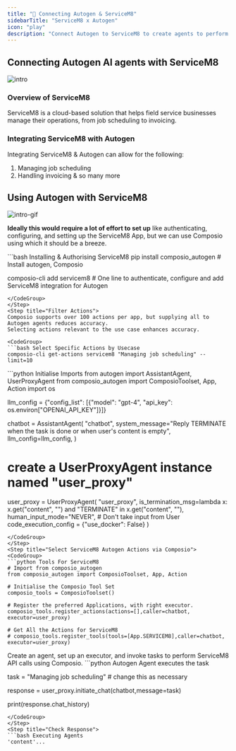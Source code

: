 ```yaml
---
title: "🚀 Connecting Autogen & ServiceM8"
sidebarTitle: "ServiceM8 x Autogen"
icon: "play"
description: "Connect Autogen to ServiceM8 to create agents to perform tasks using natural language"
---
```


## Connecting Autogen AI agents with ServiceM8
![intro](/media/intro.jpg)

### Overview of ServiceM8

ServiceM8 is a cloud-based solution that helps field service businesses manage their operations, from job scheduling to invoicing.

### Integrating ServiceM8 with Autogen

Integrating ServiceM8 & Autogen can allow for the following:

1. Managing job scheduling
2. Handling invoicing
& so many more

## Using Autogen with ServiceM8
![intro-gif](/media/intro.gif)
<Steps>
<Step title="Setting Up the Environment">

**Ideally this would require a lot of effort to set up** like authenticating, configuring, and setting up the ServiceM8 App, but we can use Composio using which it should be a breeze.

<CodeGroup>
```bash Installing & Authorising ServiceM8
pip install composio_autogen # Install autogen, Composio 

composio-cli add servicem8 # One line to authenticate, configure and add ServiceM8 integration for Autogen
```
</CodeGroup>
</Step>
<Step title="Filter Actions">
Composio supports over 100 actions per app, but supplying all to Autogen agents reduces accuracy.
Selecting actions relevant to the use case enhances accuracy.

<CodeGroup>
```bash Select Specific Actions by Usecase
composio-cli get-actions servicem8 "Managing job scheduling" --limit=10
```
</CodeGroup>

</Step>
<Step title="Import Base Packages">

<CodeGroup>
```python Initialise Imports
from autogen import AssistantAgent, UserProxyAgent
from composio_autogen import ComposioToolset, App, Action
import os

llm_config = {"config_list": [{"model": "gpt-4", "api_key": os.environ["OPENAI_API_KEY"]}]}

chatbot = AssistantAgent(
    "chatbot",
    system_message="Reply TERMINATE when the task is done or when user's content is empty",
    llm_config=llm_config,
)

# create a UserProxyAgent instance named "user_proxy"
user_proxy = UserProxyAgent(
    "user_proxy",
    is_termination_msg=lambda x: x.get("content", "") and "TERMINATE" in x.get("content", ""),
    human_input_mode="NEVER", # Don't take input from User
    code_execution_config = {"use_docker": False}
)
```
</CodeGroup>
</Step>
<Step title="Select ServiceM8 Autogen Actions via Composio">
<CodeGroup>
```python Tools For ServiceM8
# Import from composio_autogen
from composio_autogen import ComposioToolset, App, Action

# Initialise the Composio Tool Set
composio_tools = ComposioToolset()

# Register the preferred Applications, with right executor. 
composio_tools.register_actions(actions=[],caller=chatbot, executor=user_proxy)

# Get All the Actions for ServiceM8
# composio_tools.register_tools(tools=[App.SERVICEM8],caller=chatbot, executor=user_proxy) 
```
</CodeGroup>
</Step>
<Step title="Execute the Agent">
Create an agent, set up an executor, and invoke tasks to perform ServiceM8 API calls using Composio. 
<CodeGroup>
```python Autogen Agent executes the task

task = "Managing job scheduling" # change this as necessary

response = user_proxy.initiate_chat(chatbot,message=task)

print(response.chat_history)
```
</CodeGroup>
</Step>
<Step title="Check Response">
```bash Executing Agents
'content'...
```
</Step>
</Steps>
